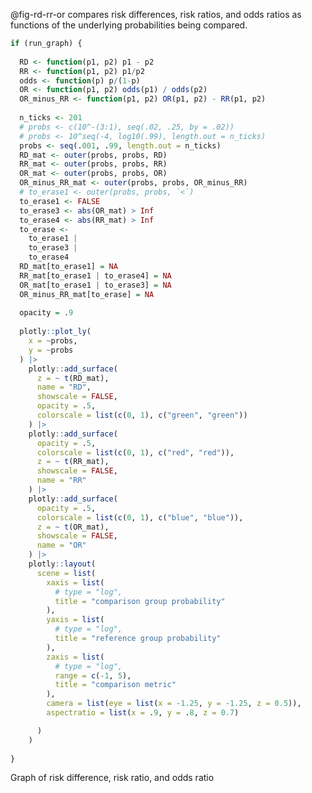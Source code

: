 ::: notes
@fig-rd-rr-or compares risk differences, risk ratios, and odds ratios
as functions of the underlying probabilities being compared.
:::

:::{#fig-rd-rr-or}

```R

if (run_graph) {
  
  RD <- function(p1, p2) p1 - p2
  RR <- function(p1, p2) p1/p2
  odds <- function(p) p/(1-p)
  OR <- function(p1, p2) odds(p1) / odds(p2)
  OR_minus_RR <- function(p1, p2) OR(p1, p2) - RR(p1, p2)
  
  n_ticks <- 201
  # probs <- c(10^-(3:1), seq(.02, .25, by = .02))
  # probs <- 10^seq(-4, log10(.99), length.out = n_ticks)
  probs <- seq(.001, .99, length.out = n_ticks)
  RD_mat <- outer(probs, probs, RD)
  RR_mat <- outer(probs, probs, RR)
  OR_mat <- outer(probs, probs, OR)
  OR_minus_RR_mat <- outer(probs, probs, OR_minus_RR)
  # to_erase1 <- outer(probs, probs, `<`)
  to_erase1 <- FALSE
  to_erase3 <- abs(OR_mat) > Inf
  to_erase4 <- abs(RR_mat) > Inf
  to_erase <-
    to_erase1 |
    to_erase3 | 
    to_erase4
  RD_mat[to_erase1] = NA
  RR_mat[to_erase1 | to_erase4] = NA
  OR_mat[to_erase1 | to_erase3] = NA
  OR_minus_RR_mat[to_erase] = NA
  
  opacity = .9
  
  plotly::plot_ly(
    x = ~probs,
    y = ~probs
  ) |>
    plotly::add_surface(
      z = ~ t(RD_mat),
      name = "RD",
      showscale = FALSE,
      opacity = .5,
      colorscale = list(c(0, 1), c("green", "green"))
    ) |>
    plotly::add_surface(
      opacity = .5,
      colorscale = list(c(0, 1), c("red", "red")),
      z = ~ t(RR_mat),
      showscale = FALSE,
      name = "RR"
    ) |>
    plotly::add_surface(
      opacity = .5,
      colorscale = list(c(0, 1), c("blue", "blue")),
      z = ~ t(OR_mat),
      showscale = FALSE,
      name = "OR"
    ) |>
    plotly::layout(
      scene = list(
        xaxis = list(
          # type = "log",
          title = "comparison group probability"
        ),
        yaxis = list(
          # type = "log",
          title = "reference group probability"
        ),
        zaxis = list(
          # type = "log",
          range = c(-1, 5),
          title = "comparison metric"
        ),
        camera = list(eye = list(x = -1.25, y = -1.25, z = 0.5)),
        aspectratio = list(x = .9, y = .8, z = 0.7)

      )
    )
  
}
```

Graph of risk difference, risk ratio, and odds ratio

:::
